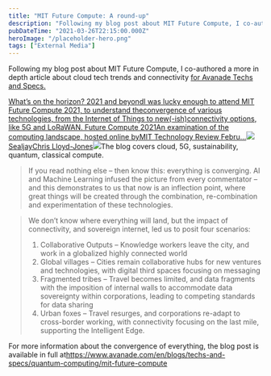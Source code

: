 ```yaml
---
title: "MIT Future Compute: A round-up"
description: "Following my blog post about MIT Future Compute, I co-authored a more in depth article about cloud tech trends and connectivity for Avanade Techs and Specs. [https://www"
pubDateTime: "2021-03-26T22:15:00.000Z"
heroImage: "/placeholder-hero.png"
tags: ["External Media"]
---
```


Following my blog post about MIT Future Compute, I co-authored a more in depth article about cloud tech trends and connectivity [for Avanade Techs and Specs.](https://www.avanade.com/en/blogs/techs-and-specs/quantum-computing/mit-future-compute)

[What’s on the horizon? 2021 and beyondI was lucky enough to attend MIT Future Compute 2021, to understand theconvergence of various technologies, from the Internet of Things to new(-ish)connectivity options, like 5G and LoRaWAN. Future Compute 2021An examination of the computing landscape, hosted online byMIT Technology Review Febru…![](https://sealjay.com/favicon.png)SealjayChris Lloyd-Jones![](https://static.ghost.org/v3.0.0/images/publication-cover.png)](https://sealjay.com/whats-on-the-horizon-2021-mit-future-compute/)The blog covers cloud, 5G, sustainability, quantum, classical compute.

> If you read nothing else – then know this: everything is converging. AI and Machine Learning infused the picture from every commentator – and this demonstrates to us that now is an inflection point, where great things will be created through the combination, re-combination and experimentation of these technologies.

> We don’t know where everything will land, but the impact of connectivity, and sovereign internet, led us to posit four scenarios:
>
> 1. Collaborative Outputs – Knowledge workers leave the city, and work in a globalized highly connected world
> 2. Global villages – Cities remain collaborative hubs for new ventures and technologies, with digital third spaces focusing on messaging
> 3. Fragmented tribes – Travel becomes limited, and data fragments with the imposition of internal walls to accommodate data sovereignty within corporations, leading to competing standards for data sharing
> 4. Urban foxes – Travel resurges, and corporations re-adapt to cross-border working, with connectivity focusing on the last mile, supporting the Intelligent Edge.

For more information about the convergence of everything, the blog post is available in full at<https://www.avanade.com/en/blogs/techs-and-specs/quantum-computing/mit-future-compute>
